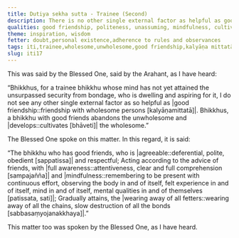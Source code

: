```yaml
---
title: Dutiya sekha sutta - Trainee (Second)
description: There is no other single external factor as helpful as good friendship for a trainee bhikkhu who is aspiring for the highest goal.
qualities: good friendship, politeness, unassuming, mindfulness, cultivation, wholesome
theme: inspiration, wisdom
fetter: doubt,personal existence,adherence to rules and observances
tags: iti,trainee,wholesome,unwholesome,good friendship,kalyāṇa mittatā
slug: iti17
---
```


This was said by the Blessed One, said by the Arahant, as I have heard:

“Bhikkhus, for a trainee bhikkhu whose mind has not yet attained the unsurpassed security from bondage, who is dwelling and aspiring for it, I do not see any other single external factor as so helpful as |good friendship::friendship with wholesome persons [kalyāṇamittatā]|. Bhikkhus, a bhikkhu with good friends abandons the unwholesome and |develops::cultivates [bhāveti]| the wholesome.”

The Blessed One spoke on this matter. In this regard, it is said:

“The bhikkhu who has good friends,
who is |agreeable::deferential, polite, obedient [sappatissa]| and respectful;
Acting according to the advice of friends,
with |full awareness::attentiveness, clear and full comprehension [sampajañña]| and |mindfulness::remembering to be present with continuous effort, observing the body in and of itself, felt experience in and of itself, mind in and of itself, mental qualities in and of themselves [patissata, sati]|;
Gradually attains,
the |wearing away of all fetters::wearing away of all the chains, slow destruction of all the bonds [sabbasaṃyojanakkhaya]|.”

This matter too was spoken by the Blessed One, as I have heard.